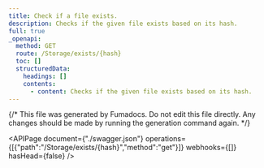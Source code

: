 ```yaml
---
title: Check if a file exists.
description: Checks if the given file exists based on its hash.
full: true
_openapi:
  method: GET
  route: /Storage/exists/{hash}
  toc: []
  structuredData:
    headings: []
    contents:
      - content: Checks if the given file exists based on its hash.
---
```


{/* This file was generated by Fumadocs.
Do not edit this file directly. Any changes should be made by running the generation command again. */}

<APIPage document={"./swagger.json"} operations={[{"path":"/Storage/exists/{hash}","method":"get"}]} webhooks={[]} hasHead={false} />